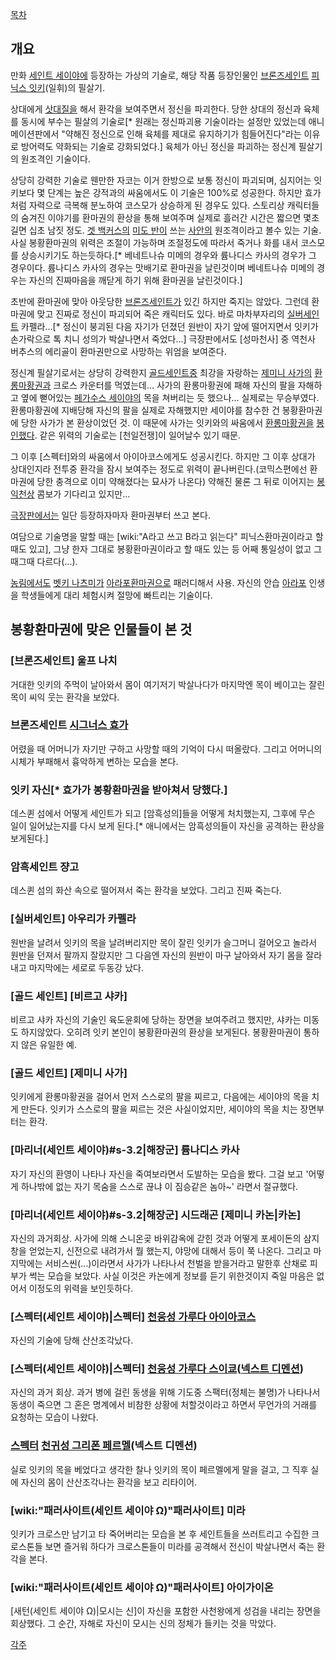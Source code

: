 [[목차]]
== 개요 ==
만화 [[세인트 세이야]]에 등장하는 가상의 기술로, 해당 작품 등장인물인 [[브론즈세인트]] [[피닉스 잇키]](일휘)의 필살기.

상대에게 [[삿대질]]을 해서 환각을 보여주면서 정신을 파괴한다. 당한 상대의 정신과 육체를 동시에 부수는 필살의 기술로[* 원래는 정신파괴용 기술이라는 설정만 있었는데 애니메이션판에서 "약해진 정신으로 인해 육체를 제대로 유지하기가 힘들어진다"라는 이유로 방어력도 약화되는 기술로 강화되었다.] 육체가 아닌 정신을 파괴하는 정신계 필살기의 원조격인 기술이다.

상당히 강력한 기술로 웬만한 자코는 이거 한방으로 보통 정신이 파괴되며, 심지어는 잇키보다 몇 단계는 높은 강적과의 싸움에서도 이 기술은 100%로 성공한다. 하지만 효가처럼 자력으로 극복해 분노하여 코스모가 상승하게 된 경우도 있다. 스토리상 캐릭터들의 숨겨진 이야기를 환마권의 환상을 통해 보여주며 실제로 흘러간 시간은 짧으면 몇초 길면 십초 남짓 정도. [[겟 백커스]]의 [[미도 반]]이 쓰는 [[사안]]의 원조격이라고 볼수 있는 기술. 사실 봉황환마권의 위력은 조절이 가능하며 조절정도에 따라서 죽거나 화를 내서 코스모를 상승시키기도 하는듯하다.[* 베네트나슈 미메의 경우와 륨나디스 카사의 경우가 그 경우이다. 륨나디스 카사의 경우는 맛배기로 환마권을 날린것이며 베네트나슈 미메의 경우는 자신의 진짜마음을 깨닫게 하기 위해 환마권을 날린것이다.]

초반에 환마권에 맞아 아웃당한 [[브론즈세인트]]가 있긴 하지만 죽지는 않았다. 그런데 환마권에 맞고 진짜로 정신이 파괴되어 죽은 캐릭터도 있다. 바로 마차부자리의 [[실버세인트]] 카펠라...[* 정신이 붕괴된 다음 자기가 던졌던 원반이 자기 앞에 떨어지면서 잇키가 손가락으로 톡 치니 성의가 박살나면서 죽었다...] 극장판에서도 [성마천사] 중 역천사 버추스의 에리골이 환마권만으로 사망하는 위엄을 보여준다.

정신계 필살기로서는 상당히 강력한지 [[골드세인트]]중 최강을 자랑하는 [[제미니 사가]]의 [[환롱마황권]]과 크로스 카운터를 먹였는데... 사가의 환롱마황권에 패해 자신의 팔을 자해하고 옆에 뻗어있는 [[페가수스 세이야]]의 목을 쳐버리는 듯 했으나... 실제로는 무승부였다. 환롱마황권에 지배당해 자신의 팔을 실제로 자해했지만 세이야를 참수한 건 봉황환마권에 당한 사가가 본 환상이었던 것. 이 때문에 사가는 잇키와의 싸움에서 [[환롱마황권]]을 [[봉인]]했다. 같은 위력의 기술로는 [천일전쟁]이 일어날수 있기 때문.

그 이후 [스펙터]와의 싸움에서 아이아코스에게도 성공시킨다. 하지만 그 이후 상대가 상대인지라 전투중 환각을 잠시 보여주는 정도로 위력이 끝나버린다.(코믹스편에선 환마권에 당한 충격으로 이미 약해졌다는 묘사가 나온다) 약해진 물론 그 뒤로 이어지는 [[봉익천상]] 콤보가 기다리고 있지만...

[[극장판]]에서는 일단 등장하자마자 환마권부터 쓰고 본다.

여담으로 기술명을 말할 때는 [wiki:"A라고 쓰고 B라고 읽는다" 피닉스환마권이라고 할 때도 있고], 그냥 한자 그대로 봉황환마권이라고 할 때도 있는 등 어째 통일성이 없고 그때그때 다르다(...).

[[농림]]에서도 [[벳키 나츠미]]가 [[아라사|아라포환마권]]으로 패러디해서 사용. 자신의 안습 [[아라사|아라포]] 인생을 학생들에게 대리 체험시켜 절망에 빠트리는 기술이다.

== 봉황환마권에 맞은 인물들이 본 것 ==
=== [브론즈세인트] 울프 나치 ===
거대한 잇키의 주먹이 날아와서 몸이 여기저기 박살나다가 마지막엔 목이 베이고는 잘린 목이 씨익 웃는 환각을 보았다.

=== 브론즈세인트 [[시그너스 효가]] ===
어렸을 때 어머니가 자기만 구하고 사망할 때의 기억이 다시 떠올랐다. 그리고 어머니의 시체가 부패해서 흉악하게 변하는 모습을 본다.

=== 잇키 자신[* 효가가 봉황환마권을 받아쳐서 당했다.] ===
데스퀸 섬에서 어떻게 세인트가 되고 [암흑성의]들을 어떻게 처치했는지, 그후에 무슨 일이 일어났는지를 다시 보게 된다.[* 애니에서는 암흑성의들이 자신을 공격하는 환상을 보게된다.]

=== 암흑세인트 쟝고 ===
데스퀸 섬의 화산 속으로 떨어져서 죽는 환각을 보았다. 그리고 진짜 죽는다.

=== [실버세인트] 아우리가 카펠라 ===
원반을 날려서 잇키의 목을 날려버리지만 목이 잘린 잇키가 슬그머니 걸어오고 놀라서 원반을 던져서 팔까지 잘랐지만 그 다음엔 자신의 원반이 마구 날아와서 자기 몸을 잘라내고 마지막에는 세로로 두동강 났다.

=== [골드 세인트] [비르고 샤카] ===
비르고 샤카 자신의 기술인 육도윤회에 당하는 장면을 보여주려고 했지만, 샤카는 미동도 하지않았다. 오히려 잇키 본인이 봉황환마권의 환상을 보게된다. 봉황환마권이 통하지 않은 유일한 예.

=== [골드 세인트] [제미니 사가] ===
잇키에게 환롱마황권을 걸어서 먼저 스스로의 팔을 찌르고, 다음에는 세이야의 목을 치게 만든다. 잇키가 스스로의 팔을 찌르는 것은 사실이었지만, 세이야의 목을 치는 장면부터는 환각.

=== [마리너(세인트 세이야)#s-3.2|해장군] 륨나디스 카사 ===
자기 자신의 환영이 나타나 자신을 죽여보라면서 도발하는 모습을 봤다. 그걸 보고 '어떻게 하나밖에 없는 자기 목숨을 스스로 끊냐 이 짐승같은 놈아~' 라면서 절규했다.

=== [마리너(세인트 세이야)#s-3.2|해장군] 시드래곤 [제미니 카논|카논] ===
자신의 과거회상. 사가에 의해 스니온곶 바위감옥에 갇힌 것과 어떻게 포세이돈의 삼지창을 얻었는지, 신전으로 내려가서 뭘 했는지, 야망에 대해서 등이 쭉 나온다. 그리고 마지막에는 서비스씬(...)이라면서 사가가 나타나서 천벌을 받을거라고 말한후 산채로 피부가 썩는 모습을 보았다. 사실 이것은 카논에게 정보를 듣기 위한것이지 죽일 마음은 없어서 이정도의 위력을 보인듯하다.

=== [스펙터(세인트 세이야)|스펙터] [[천웅성 가루다 아이아코스]] ===
자신의 기술에 당해 산산조각났다.

=== [스펙터(세인트 세이야)|스펙터] [[천웅성 가루다 스이쿄]]([[넥스트 디멘션]]) ===
자신의 과거 회상. 과거 병에 걸린 동생을 위해 기도중 스팩터(정체는 불명)가 나타나서 동생이 죽으면 그 혼은 명계에서 비참한 상황에 처할것이라고 하면서 무언가의 거래를 요청하는 모습이 나왔다. 

=== [[스펙터(세인트 세이야)|스펙터]] [[천귀성 그리폰 페르멜]](넥스트 디멘션) ===
실로 잇키의 목을 베었다고 생각한 찰나 잇키의 목이 페르멜에게 말을 걸고, 그 직후 실에 자신의 몸이 산산조각나는 환각을 보고 리타이어.

=== [wiki:"패러사이트(세인트 세이야 Ω)"패러사이트] 미라 ===
잇키가 크로스만 남기고 타 죽어버리는 모습을 본 후 세인트들을 쓰러트리고 수집한 크로스톤들 보면 즐거워 하다가 크로스톤들이 미라를 공격해서 전신이 박살나면서 죽는 환각을 본다. 

=== [wiki:"패러사이트(세인트 세이야 Ω)"패러사이트] 아이가이온 ===
[새턴(세인트 세이야 Ω)|모시는 신]이 자신을 포함한 사천왕에게 성검을 내리는 장면을 회상했다. 그 순간, 자해로 자신이 모시는 신의 정체가 들키는 것을 막았다.

[[각주]]
